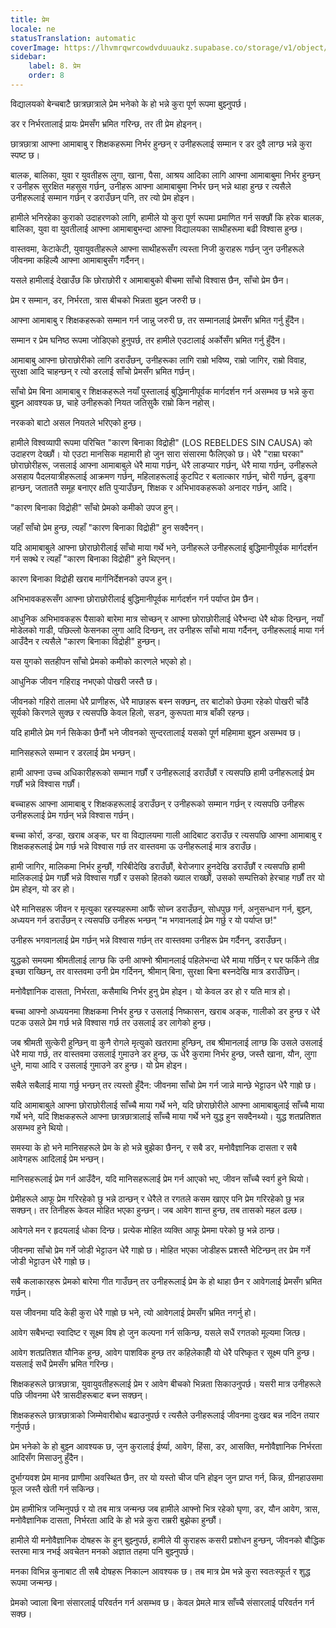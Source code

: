 ```yaml
---
title: प्रेम
locale: ne
statusTranslation: automatic
coverImage: https://lhvmrqwrcowdvduuaukz.supabase.co/storage/v1/object/public/strapi-uploads/small_cover-educacion-fundamental.webp-2d51a7828a2b1309555be27f7e2a61a0.webp
sidebar:
    label: 8. प्रेम
    order: 8
---
```

विद्यालयको बेन्चबाटै छात्रछात्राले प्रेम भनेको के हो भन्ने कुरा पूर्ण रूपमा बुझ्नुपर्छ।

डर र निर्भरतालाई प्रायः प्रेमसँग भ्रमित गरिन्छ, तर ती प्रेम होइनन्।

छात्रछात्रा आफ्ना आमाबाबु र शिक्षकहरूमा निर्भर हुन्छन् र उनीहरूलाई सम्मान र डर दुवै लाग्छ भन्ने कुरा स्पष्ट छ।

बालक, बालिका, युवा र युवतीहरू लुगा, खाना, पैसा, आश्रय आदिका लागि आफ्ना आमाबाबुमा निर्भर हुन्छन् र उनीहरू सुरक्षित महसुस गर्छन्, उनीहरू आफ्ना आमाबाबुमा निर्भर छन् भन्ने थाहा हुन्छ र त्यसैले उनीहरूलाई सम्मान गर्छन् र डराउँछन् पनि, तर त्यो प्रेम होइन।

हामीले भनिरहेका कुराको उदाहरणको लागि, हामीले यो कुरा पूर्ण रूपमा प्रमाणित गर्न सक्छौं कि हरेक बालक, बालिका, युवा वा युवतीलाई आफ्ना आमाबाबुभन्दा आफ्ना विद्यालयका साथीहरूमा बढी विश्वास हुन्छ।

वास्तवमा, केटाकेटी, युवायुवतीहरूले आफ्ना साथीहरूसँग त्यस्ता निजी कुराहरू गर्छन् जुन उनीहरूले जीवनमा कहिल्यै आफ्ना आमाबाबुसँग गर्दैनन्।

यसले हामीलाई देखाउँछ कि छोराछोरी र आमाबाबुको बीचमा साँचो विश्वास छैन, साँचो प्रेम छैन।

प्रेम र सम्मान, डर, निर्भरता, त्रास बीचको भिन्नता बुझ्न जरुरी छ।

आफ्ना आमाबाबु र शिक्षकहरूको सम्मान गर्न जान्नु जरुरी छ, तर सम्मानलाई प्रेमसँग भ्रमित गर्नु हुँदैन।

सम्मान र प्रेम घनिष्ठ रूपमा जोडिएको हुनुपर्छ, तर हामीले एउटालाई अर्कोसँग भ्रमित गर्नु हुँदैन।

आमाबाबु आफ्ना छोराछोरीको लागि डराउँछन्, उनीहरूका लागि राम्रो भविष्य, राम्रो जागिर, राम्रो विवाह, सुरक्षा आदि चाहन्छन् र त्यो डरलाई साँचो प्रेमसँग भ्रमित गर्छन्।

साँचो प्रेम बिना आमाबाबु र शिक्षकहरूले नयाँ पुस्तालाई बुद्धिमानीपूर्वक मार्गदर्शन गर्न असम्भव छ भन्ने कुरा बुझ्न आवश्यक छ, चाहे उनीहरूको नियत जतिसुकै राम्रो किन नहोस्।

नरकको बाटो असल नियतले भरिएको हुन्छ।

हामीले विश्वव्यापी रूपमा परिचित "कारण बिनाका विद्रोही" (LOS REBELDES SIN CAUSA) को उदाहरण देख्छौं। यो एउटा मानसिक महामारी हो जुन सारा संसारमा फैलिएको छ। धेरै "राम्रा घरका" छोराछोरीहरू, जसलाई आफ्ना आमाबाबुले धेरै माया गर्छन्, धेरै लाडप्यार गर्छन्, धेरै माया गर्छन्, उनीहरूले असहाय पैदलयात्रीहरूलाई आक्रमण गर्छन्, महिलाहरूलाई कुटपिट र बलात्कार गर्छन्, चोरी गर्छन्, ढुङ्गा हान्छन्, जताततै समूह बनाएर क्षति पुर्‍याउँछन्, शिक्षक र अभिभावकहरूको अनादर गर्छन्, आदि।

"कारण बिनाका विद्रोही" साँचो प्रेमको कमीको उपज हुन्।

जहाँ साँचो प्रेम हुन्छ, त्यहाँ "कारण बिनाका विद्रोही" हुन सक्दैनन्।

यदि आमाबाबुले आफ्ना छोराछोरीलाई साँचो माया गर्थे भने, उनीहरूले उनीहरूलाई बुद्धिमानीपूर्वक मार्गदर्शन गर्न सक्थे र त्यहाँ "कारण बिनाका विद्रोही" हुने थिएनन्।

कारण बिनाका विद्रोही खराब मार्गनिर्देशनको उपज हुन्।

अभिभावकहरूसँग आफ्ना छोराछोरीलाई बुद्धिमानीपूर्वक मार्गदर्शन गर्न पर्याप्त प्रेम छैन।

आधुनिक अभिभावकहरू पैसाको बारेमा मात्र सोच्छन् र आफ्ना छोराछोरीलाई धेरैभन्दा धेरै थोक दिन्छन्, नयाँ मोडेलको गाडी, पछिल्लो फेसनका लुगा आदि दिन्छन्, तर उनीहरू साँचो माया गर्दैनन्, उनीहरूलाई माया गर्न आउँदैन र त्यसैले "कारण बिनाका विद्रोही" हुन्छन्।

यस युगको सतहीपन साँचो प्रेमको कमीको कारणले भएको हो।

आधुनिक जीवन गहिराइ नभएको पोखरी जस्तै छ।

जीवनको गहिरो तालमा धेरै प्राणीहरू, धेरै माछाहरू बस्न सक्छन्, तर बाटोको छेउमा रहेको पोखरी चाँडै सूर्यको किरणले सुक्छ र त्यसपछि केवल हिलो, सडन, कुरूपता मात्र बाँकी रहन्छ।

यदि हामीले प्रेम गर्न सिकेका छैनौं भने जीवनको सुन्दरतालाई यसको पूर्ण महिमामा बुझ्न असम्भव छ।

मानिसहरूले सम्मान र डरलाई प्रेम भन्छन्।

हामी आफ्ना उच्च अधिकारीहरूको सम्मान गर्छौं र उनीहरूलाई डराउँछौं र त्यसपछि हामी उनीहरूलाई प्रेम गर्छौं भन्ने विश्वास गर्छौं।

बच्चाहरू आफ्ना आमाबाबु र शिक्षकहरूलाई डराउँछन् र उनीहरूको सम्मान गर्छन् र त्यसपछि उनीहरू उनीहरूलाई प्रेम गर्छन् भन्ने विश्वास गर्छन्।

बच्चा कोर्रा, डन्डा, खराब अङ्क, घर वा विद्यालयमा गाली आदिबाट डराउँछ र त्यसपछि आफ्ना आमाबाबु र शिक्षकहरूलाई प्रेम गर्छ भन्ने विश्वास गर्छ तर वास्तवमा ऊ उनीहरूलाई मात्र डराउँछ।

हामी जागिर, मालिकमा निर्भर हुन्छौं, गरिबीदेखि डराउँछौं, बेरोजगार हुनदेखि डराउँछौं र त्यसपछि हामी मालिकलाई प्रेम गर्छौं भन्ने विश्वास गर्छौं र उसको हितको ख्याल राख्छौं, उसको सम्पत्तिको हेरचाह गर्छौं तर यो प्रेम होइन, यो डर हो।

धेरै मानिसहरू जीवन र मृत्युका रहस्यहरूमा आफैं सोच्न डराउँछन्, सोधपुछ गर्न, अनुसन्धान गर्न, बुझ्न, अध्ययन गर्न डराउँछन् र त्यसपछि उनीहरू भन्छन् "म भगवानलाई प्रेम गर्छु र यो पर्याप्त छ!"

उनीहरू भगवानलाई प्रेम गर्छन् भन्ने विश्वास गर्छन् तर वास्तवमा उनीहरू प्रेम गर्दैनन्, डराउँछन्।

युद्धको समयमा श्रीमतीलाई लाग्छ कि उनी आफ्नो श्रीमानलाई पहिलेभन्दा धेरै माया गर्छिन् र घर फर्किने तीव्र इच्छा राख्छिन्, तर वास्तवमा उनी प्रेम गर्दिनन्, श्रीमान् बिना, सुरक्षा बिना बस्नदेखि मात्र डराउँछिन्।

मनोवैज्ञानिक दासता, निर्भरता, कसैमाथि निर्भर हुनु प्रेम होइन। यो केवल डर हो र यति मात्र हो।

बच्चा आफ्नो अध्ययनमा शिक्षकमा निर्भर हुन्छ र उसलाई निष्कासन, खराब अङ्क, गालीको डर हुन्छ र धेरै पटक उसले प्रेम गर्छ भन्ने विश्वास गर्छ तर उसलाई डर लागेको हुन्छ।

जब श्रीमती सुत्केरी हुन्छिन् वा कुनै रोगले मृत्युको खतरामा हुन्छिन्, तब श्रीमानलाई लाग्छ कि उसले उसलाई धेरै माया गर्छ, तर वास्तवमा उसलाई गुमाउने डर हुन्छ, ऊ धेरै कुरामा निर्भर हुन्छ, जस्तै खाना, यौन, लुगा धुने, माया आदि र उसलाई गुमाउने डर हुन्छ। यो प्रेम होइन।

सबैले सबैलाई माया गर्छु भन्छन् तर त्यस्तो हुँदैन: जीवनमा साँचो प्रेम गर्न जान्ने मान्छे भेट्टाउन धेरै गाह्रो छ।

यदि आमाबाबुले आफ्ना छोराछोरीलाई साँच्चै माया गर्थे भने, यदि छोराछोरीले आफ्ना आमाबाबुलाई साँच्चै माया गर्थे भने, यदि शिक्षकहरूले आफ्ना छात्रछात्रालाई साँच्चै माया गर्थे भने युद्ध हुन सक्दैनथ्यो। युद्ध शतप्रतिशत असम्भव हुने थियो।

समस्या के हो भने मानिसहरूले प्रेम के हो भन्ने बुझेका छैनन्, र सबै डर, मनोवैज्ञानिक दासता र सबै आवेगहरू आदिलाई प्रेम भन्छन्।

मानिसहरूलाई प्रेम गर्न आउँदैन, यदि मानिसहरूलाई प्रेम गर्न आएको भए, जीवन साँच्चै स्वर्ग हुने थियो।

प्रेमीहरूले आफू प्रेम गरिरहेको छु भन्ने ठान्छन् र धेरैले त रगतले कसम खाएर पनि प्रेम गरिरहेको छु भन्न सक्छन्। तर तिनीहरू केवल मोहित भएका हुन्छन्। जब आवेग शान्त हुन्छ, तब तासको महल ढल्छ।

आवेगले मन र हृदयलाई धोका दिन्छ। प्रत्येक मोहित व्यक्ति आफू प्रेममा परेको छु भन्ने ठान्छ।

जीवनमा साँचो प्रेम गर्ने जोडी भेट्टाउन धेरै गाह्रो छ। मोहित भएका जोडीहरू प्रशस्तै भेटिन्छन् तर प्रेम गर्ने जोडी भेट्टाउन धेरै गाह्रो छ।

सबै कलाकारहरू प्रेमको बारेमा गीत गाउँछन् तर उनीहरूलाई प्रेम के हो थाहा छैन र आवेगलाई प्रेमसँग भ्रमित गर्छन्।

यस जीवनमा यदि केही कुरा धेरै गाह्रो छ भने, त्यो आवेगलाई प्रेमसँग भ्रमित नगर्नु हो।

आवेग सबैभन्दा स्वादिष्ट र सूक्ष्म विष हो जुन कल्पना गर्न सकिन्छ, यसले सधैं रगतको मूल्यमा जित्छ।

आवेग शतप्रतिशत यौनिक हुन्छ, आवेग पाशविक हुन्छ तर कहिलेकाहीँ यो धेरै परिष्कृत र सूक्ष्म पनि हुन्छ। यसलाई सधैं प्रेमसँग भ्रमित गरिन्छ।

शिक्षकहरूले छात्रछात्रा, युवायुवतीहरूलाई प्रेम र आवेग बीचको भिन्नता सिकाउनुपर्छ। यसरी मात्र उनीहरूले पछि जीवनमा धेरै त्रासदीहरूबाट बच्न सक्छन्।

शिक्षकहरूले छात्रछात्राको जिम्मेवारीबोध बढाउनुपर्छ र त्यसैले उनीहरूलाई जीवनमा दुःखद बन्न नदिन तयार गर्नुपर्छ।

प्रेम भनेको के हो बुझ्न आवश्यक छ, जुन कुरालाई ईर्ष्या, आवेग, हिंसा, डर, आसक्ति, मनोवैज्ञानिक निर्भरता आदिसँग मिसाउनु हुँदैन।

दुर्भाग्यवश प्रेम मानव प्राणीमा अवस्थित छैन, तर यो यस्तो चीज पनि होइन जुन प्राप्त गर्न, किन्न, ग्रीनहाउसमा फूल जस्तै खेती गर्न सकिन्छ।

प्रेम हामीभित्र जन्मिनुपर्छ र यो तब मात्र जन्मन्छ जब हामीले आफ्नो भित्र रहेको घृणा, डर, यौन आवेग, त्रास, मनोवैज्ञानिक दासता, निर्भरता आदि के हो भन्ने कुरा राम्ररी बुझेका हुन्छौं।

हामीले यी मनोवैज्ञानिक दोषहरू के हुन् बुझ्नुपर्छ, हामीले यी कुराहरू कसरी प्रशोधन हुन्छन्, जीवनको बौद्धिक स्तरमा मात्र नभई अवचेतन मनको अज्ञात तहमा पनि बुझ्नुपर्छ।

मनका विभिन्न कुनाबाट ती सबै दोषहरू निकाल्न आवश्यक छ। तब मात्र प्रेम भन्ने कुरा स्वतःस्फूर्त र शुद्ध रूपमा जन्मन्छ।

प्रेमको ज्वाला बिना संसारलाई परिवर्तन गर्न असम्भव छ। केवल प्रेमले मात्र साँच्चै संसारलाई परिवर्तन गर्न सक्छ।

